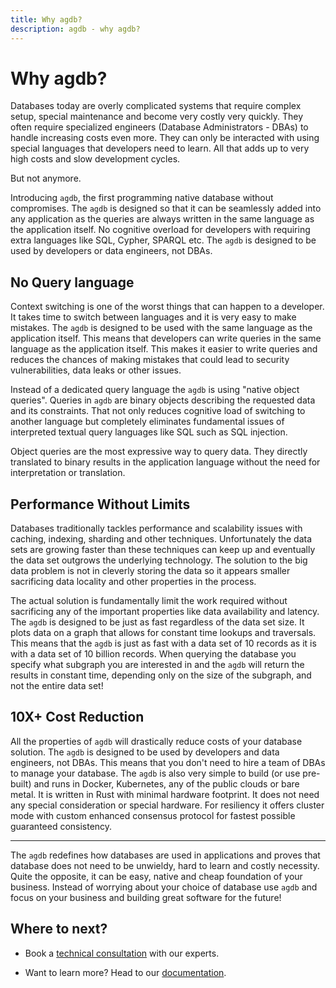 ```yaml
---
title: Why agdb?
description: agdb - why agdb?
---
```


# Why agdb?

Databases today are overly complicated systems that require complex setup, special maintenance and become very costly very quickly. They often require specialized engineers (Database Administrators - DBAs) to handle increasing costs even more. They can only be interacted with using special languages that developers need to learn. All that adds up to very high costs and slow development cycles.

But not anymore.

Introducing `agdb`, the first programming native database without compromises. The `agdb` is designed so that it can be seamlessly added into any application as the queries are always written in the same language as the application itself. No cognitive overload for developers with requiring extra languages like SQL, Cypher, SPARQL etc. The `agdb` is designed to be used by developers or data engineers, not DBAs.

## No Query language

Context switching is one of the worst things that can happen to a developer. It takes time to switch between languages and it is very easy to make mistakes. The `agdb` is designed to be used with the same language as the application itself. This means that developers can write queries in the same language as the application itself. This makes it easier to write queries and reduces the chances of making mistakes that could lead to security vulnerabilities, data leaks or other issues.

Instead of a dedicated query language the `agdb` is using "native object queries". Queries in `agdb` are binary objects describing the requested data and its constraints. That not only reduces cognitive load of switching to another language but completely eliminates fundamental issues of interpreted textual query languages like SQL such as SQL injection.

Object queries are the most expressive way to query data. They directly translated to binary results in the application language without the need for interpretation or translation.

## Performance Without Limits

Databases traditionally tackles performance and scalability issues with caching, indexing, sharding and other techniques. Unfortunately the data sets are growing faster than these techniques can keep up and eventually the data set outgrows the underlying technology. The solution to the big data problem is not in cleverly storing the data so it appears smaller sacrificing data locality and other properties in the process.

The actual solution is fundamentally limit the work required without sacrificing any of the important properties like data availability and latency. The `agdb` is designed to be just as fast regardless of the data set size. It plots data on a graph that allows for constant time lookups and traversals. This means that the `agdb` is just as fast with a data set of 10 records as it is with a data set of 10 billion records. When querying the database you specify what subgraph you are interested in and the `agdb` will return the results in constant time, depending only on the size of the subgraph, and not the entire data set!

## 10X+ Cost Reduction

All the properties of `agdb` will drastically reduce costs of your database solution. The `agdb` is designed to be used by developers and data engineers, not DBAs. This means that you don't need to hire a team of DBAs to manage your database. The `agdb` is also very simple to build (or use pre-built) and runs in Docker, Kubernetes, any of the public clouds or bare metal. It is written in Rust with minimal hardware footprint. It does not need any special consideration or special hardware. For resiliency it offers cluster mode with custom enhanced consensus protocol for fastest possible guaranteed consistency.

---

The `agdb` redefines how databases are used in applications and proves that database does not need to be unwieldy, hard to learn and costly necessity. Quite the opposite, it can be easy, native and cheap foundation of your business. Instead of worrying about your choice of database use `agdb` and focus on your business and building great software for the future!

## Where to next?

- Book a [technical consultation](/consultation) with our experts.

- Want to learn more? Head to our [documentation](https://agdb.agnesoft.com/en-US/docs/docs).
